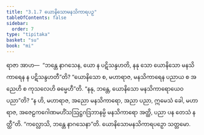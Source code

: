 ```yaml
---
title: "3.1.7 ယောနိသောမနသိကာရပဉှ"
tableOfContents: false
sidebar:
  order: 7
type: "tipitaka"
basket: "su"
book: "mi"
---
```



<DynamicBreadcrumb />

<Division number="30" book="mi" e="ch" v="28">

<Paragraph number="125" book="mi">
ရာဇာ အာဟ—  “ဘန္တေ နာဂသေန, ယော န ပဋိသန္ဒဟတိ, နနု သော ယောနိသော မနသိကာရေန န ပဋိသန္ဒဟတီ”တိ? “ယောနိသော စ, မဟာရာဇ, မနသိကာရေန ပညာယ စ အညေဟိ စ ကုသလေဟိ ဓမ္မေဟီ”တိ. “နနု, ဘန္တေ, ယောနိသော မနသိကာရောယေဝ ပညာ”တိ? “န ဟိ, မဟာရာဇ, အညော မနသိကာရော, အညာ ပညာ, ဣမေသံ ခေါ, မဟာရာဇ, အဇေဠကဂေါဏမဟိံသဩဋ္ဌဂဒြဘာနမ္ပိ မနသိကာရော အတ္ထိ, ပညာ ပန တေသံ နတ္ထီ”တိ.
</Paragraph>

<Paragraph number="126" book="mi">
“ကလ္လောသိ, ဘန္တေ နာဂသေနာ”တိ.

</Paragraph>
</Division>

<Paragraph number="127" type="center" book="mi">
ယောနိသောမနသိကာရပဉှော သတ္တမော.
</Paragraph>